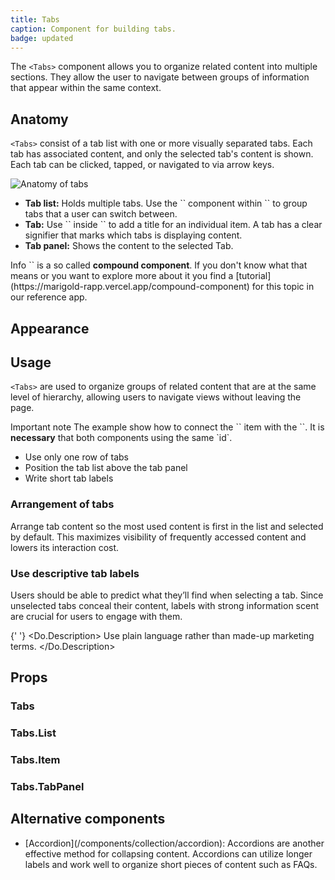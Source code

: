 ```yaml
---
title: Tabs
caption: Component for building tabs.
badge: updated
---
```


The `<Tabs>` component allows you to organize related content into multiple sections. They allow the user to navigate between groups of information that appear within the same context.

## Anatomy

`<Tabs>` consist of a tab list with one or more visually separated tabs. Each tab has associated content, and only the selected tab's content is shown. Each tab can be clicked, tapped, or navigated to via arrow keys.

<Image
  src="/tabs/tabs-anatomy.jpg"
  alt="Anatomy of tabs"
  width={800}
  height={550}
  className="mx-auto block"
/>

<ul>
  <li><b>Tab list:</b> Holds multiple tabs. Use the `<Tabs.List>` component within `<Tabs>` to group tabs that a user
    can switch between.</li>
  <li><b>Tab:</b> Use `<Tabs.Item>` inside `<Tabs.List>` to add a title for an individual item. A tab has a clear
    signifier that marks which tabs is displaying content.</li>
  <li><b>Tab panel:</b> Shows the content to the selected Tab.</li>
</ul>

<SectionMessage>
  <SectionMessage.Title>Info</SectionMessage.Title>
  <SectionMessage.Content>
    `<Tabs>` is a so called <b>compound component</b>. If you don't know what that means or you want to explore more
    about it you find a [tutorial](https://marigold-rapp.vercel.app/compound-component) for this topic in our reference
    app.
  </SectionMessage.Content>
</SectionMessage>

## Appearance

<AppearanceDemo component={title} />

<AppearanceTable component={title} />

## Usage

`<Tabs>` are used to organize groups of related content that are at the same level of hierarchy, allowing users to
navigate views without leaving the page.

  <SectionMessage variant="warning">
    <SectionMessage.Title>Important note</SectionMessage.Title>
    <SectionMessage.Content>
      The example show how to connect the `<Tab.List>` item with the `<Tab.Panel>`. It is <b>necessary</b> that both
      components using the same `id`.
    </SectionMessage.Content>
  </SectionMessage>

<ComponentDemo file="./tabs-basic.demo.tsx" />

<Do>
  <Do.Description>
    <ul>
      <li>Use only one row of tabs</li>
      <li>Position the tab list above the tab panel</li>
      <li>Write short tab labels</li>
    </ul>
  </Do.Description>
</Do>

### Arrangement of tabs

Arrange tab content so the most used content is first in the list and selected by default. This maximizes visibility
of frequently accessed content and lowers its interaction cost.

### Use descriptive tab labels

Users should be able to predict what they’ll find when selecting a tab. Since unselected tabs conceal their content,
labels with strong information scent are crucial for users to engage with them.

{' '}
<Do>
  <Do.Description>
    Use plain language rather than made-up marketing terms.
  </Do.Description>
</Do>

## Props

<StorybookHintMessage component={title} />

### Tabs

<PropsTable component={title} />

### Tabs.List

<PropsTable component="TabList" />

### Tabs.Item

<PropsTable component="Tab" />

### Tabs.TabPanel

<PropsTable component="TabPanel" />

## Alternative components

<ul>
  <li>
    [Accordion](/components/collection/accordion): Accordions are another
    effective method for collapsing content. Accordions can utilize longer
    labels and work well to organize short pieces of content such as FAQs.
  </li>
</ul>
